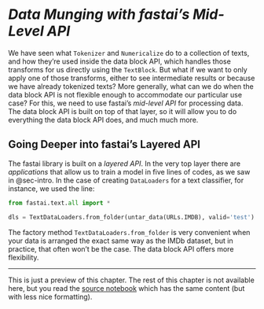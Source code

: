 # *Data Munging with fastai's Mid-Level API*  {#sec-midlevel-data}

We have seen what `Tokenizer` and `Numericalize` do to a collection of texts, and how they're used inside the data block API, which handles those transforms for us directly using the `TextBlock`. But what if we want to only apply one of those transforms, either to see intermediate results or because we have already tokenized texts? More generally, what can we do when the data block API is not flexible enough to accommodate our particular use case? For this, we need to use fastai's *mid-level API* for processing data. The data block API is built on top of that layer, so it will allow you to do everything the data block API does, and much much more.

## Going Deeper into fastai's Layered API

The fastai library is built on a *layered API*. In the very top layer there are *applications* that allow us to train a model in five lines of codes, as we saw in @sec-intro. In the case of creating `DataLoaders` for a text classifier, for instance, we used the line:

```python
from fastai.text.all import *

dls = TextDataLoaders.from_folder(untar_data(URLs.IMDB), valid='test')
```

The factory method `TextDataLoaders.from_folder` is very convenient when your data is arranged the exact same way as the IMDb dataset, but in practice, that often won't be the case. The data block API offers more flexibility.

---

This is just a preview of this chapter. The rest of this chapter is not available here, but you read the [source notebook](https://github.com/fastai/fastbook/) which has the same content (but with less nice formatting).


